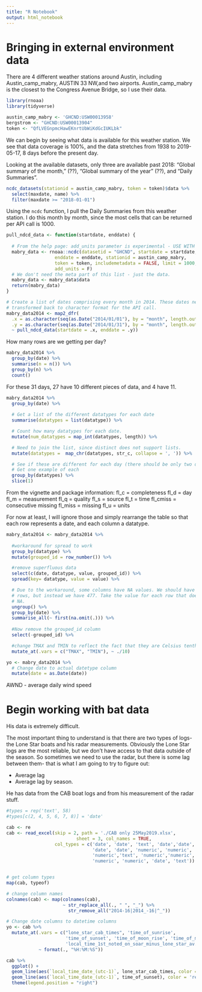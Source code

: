 ```yaml
---
title: "R Notebook"
output: html_notebook
---
```


# Bringing in external environment data

There are 4 different weather stations around Austin, including 
Austin_camp_mabry, AUSTIN 33 NW,and two airports. Austin_camp_mabry is the 
closest to the Congress Avenue Bridge, so I use their data.

```r
library(rnoaa)
library(tidyverse)

austin_camp_mabry <- 'GHCND:USW00013958'
bergstrom <- "GHCND:USW00013904"
token <- "QfLVEGnpmcHawEKnrtUbWiKdGcIUKLbk"

```

We can begin by seeing what data is available for this weather station.
We see that data coverage is 100%, and the data stretches from 1938 to 
2019-05-17, 8 days before the present day. 

Looking at the available datasets, only three are available past 2018: "Global summary of the month," (??), "Global summary of the year" (??), and "Daily 
Summaries".

```r
ncdc_datasets(stationid = austin_camp_mabry, token = token)$data %>%
  select(maxdate, name) %>%
  filter(maxdate >= "2018-01-01")

```

Using the `ncdc` function, I pull the Daily Summaries from this weather station.
I do this month by month, since the most cells that can be returned per API call 
is 1000.

```r

pull_ndcd_data <- function(startdate, enddate) {
  
  # From the help page: add_units parameter is experimental - USE WITH CAUTION.
  mabry_data <- rnoaa::ncdc(datasetid = "GHCND", startdate = startdate,  
                  enddate = enddate, stationid = austin_camp_mabry, 
                  token = token, includemetadata = FALSE, limit = 1000,
                  add_units = F)
  # We don't need the meta part of this list - just the data.
  mabry_data <- mabry_data$data
  return(mabry_data)
}

# Create a list of dates comprising every month in 2014. These dates need to be
# transformed back to character format for the API call.
mabry_data2014 <- map2_dfr(
  .x = as.character(seq(as.Date("2014/01/01"), by = "month", length.out = 12)),
  .y = as.character(seq(as.Date("2014/01/31"), by = "month", length.out = 12)), 
  ~ pull_ndcd_data(startdate = .x, enddate = .y))

```

How many rows are we getting per day?
```r
mabry_data2014 %>%
  group_by(date) %>%
  summarise(n = n()) %>%
  group_by(n) %>%
  count()
```

For these 31 days, 27 have 10 different pieces of data, and 4 have 11.

```r
mabry_data2014 %>%
  group_by(date) %>%
  
  # Get a list of the different datatypes for each date
  summarise(datatypes = list(datatype)) %>%

  # Count how many datatypes for each date.
  mutate(num_datatypes = map_int(datatypes, length)) %>%

  # Need to join the list, since distinct does not support lists.
  mutate(datatypes =  map_chr(datatypes, str_c, collapse = ', ')) %>%

  # See if these are different for each day (there should be only two distinct)
  # Get one example of each
  group_by(datatypes) %>%
  slice(1)

```

From the vignette and package information:
fl_c = completeness
fl_d = day
fl_m = measurement
fl_q = quality
fl_s = source
fl_t = time
fl_cmiss = consecutive missing
fl_miss = missing
fl_u = units

For now at least, I will ignore those and simply rearrange the table so that 
each row represents a date, and each column a datatype. 

```r
mabry_data2014 <- mabry_data2014 %>%
  
  #workaround for spread to work
  group_by(datatype) %>%
  mutate(grouped_id = row_number()) %>%

  #remove superfluous data 
  select(c(date, datatype, value, grouped_id)) %>%
  spread(key= datatype, value = value) %>%

  # Due to the workaround, some columns have NA values. We should have only 365 
  # rows, but instead we have 477. Take the value for each row that doesn't have 
  # NA.
  ungroup() %>%
  group_by(date) %>%
  summarise_all(~ first(na.omit(.))) %>%
  
  #Now remove the grouped_id column
  select(-grouped_id) %>%

  #change TMAX and TMIN to reflect the fact that they are Celsius tenths.
  mutate_at(.vars = c("TMAX", "TMIN"), ~ ./10)

yo <- mabry_data2014 %>%
  # Change date to actual datetype column
  mutate(date = as.Date(date))
```

AWND - average daily wind speed

# Begin working with bat data

His data is extremely difficult.

The most important thing to understand is that there are two types of logs- the 
Lone Star boats and his radar measurements. Obviously the Lone Star logs are the
most reliable, but we don't have access to that data outside of the season. So
sometimes we need to use the radar, but there is some lag between them- that is 
what I am going to try to figure out:

* Average lag 
* Average lag by season.

He has data from the CAB boat logs and from his measurement of the radar stuff. 

```r

#types = rep('text', 58)
#types[c(2, 4, 5, 6, 7, 8)] = 'date'

cab <- re
cab <- read_excel(skip = 2, path = './CAB only 25May2019.xlsx', 
                          sheet = 3, col_names = TRUE, 
                  col_types = c('date', 'date', 'text', 'date','date',
                                'date', 'date', 'numeric', 'numeric', 'numeric',
                                'numeric','text', 'numeric','numeric', 'numeric',
                                'numeric', 'numeric', 'date', 'text'))


# get column types
map(cab, typeof)

# change column names
colnames(cab) <- map(colnames(cab), 
                     ~ str_replace_all(., " ", "_") %>%
                       str_remove_all("2014-16|2014_-16|^_"))

# Change date columns to datetime columns
yo <- cab %>%
  mutate_at(.vars = c("lone_star_cab_times", 'time_of_sunrise', 
                      'time_of_sunset', 'time_of_moon_rise', 'time_of_moon_set',
                      'local_time_1st_noted_on_soar_minus_lone_star_av._lag'),
            ~ format(., "%H:%M:%S"))

cab %>%
  ggplot() +
  geom_line(aes(`local_time_date_(utc-1)`, lone_star_cab_times, color = day_of_week)) +
  geom_line(aes(`local_time_date_(utc-1)`, time_of_sunset), color = 'red') +
  theme(legend.position = "right")

```

